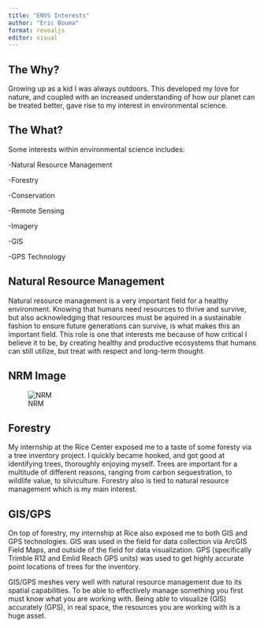 ```yaml
---
title: "ENVS Interests"
author: "Eric Bouma"
format: revealjs
editor: visual
---
```


## **The Why?**

Growing up as a kid I was always outdoors. This developed my love for nature, and coupled with an increased understanding of how our planet can be treated better, gave rise to my interest in environmental science.

## **The What?**

Some interests within environmental science includes:

-Natural Resource Management

-Forestry

-Conservation

-Remote Sensing

-Imagery

-GIS

-GPS Technology

## **Natural Resource Management**

Natural resource management is a very important field for a healthy environment. Knowing that humans need resources to thrive and survive, but also acknowledging that resources must be aquired in a sustainable fashion to ensure future generations can survive, is what makes this an important field. This role is one that interests me because of how critical I believe it to be, by creating healthy and productive ecosystems that humans can still utilize, but treat with respect and long-term thought.

## **NRM Image**

![NRM](https://blog.economie-numerique.net/wp-content/uploads/2023/09/S411442597_g.jpg)

## **Forestry**

My internship at the Rice Center exposed me to a taste of some foresty via a tree inventory project. I quickly became hooked, and got good at identifying trees, thoroughly enjoying myself. Trees are important for a multitude of different reasons, ranging from carbon sequestration, to wildlife value, to silviculture. Forestry also is tied to natural resource management which is my main interest.

## **GIS/GPS**

On top of forestry, my internship at Rice also exposed me to both GIS and GPS technologies. GIS was used in the field for data collection via ArcGIS Field Maps, and outside of the field for data visualization. GPS (specifically Trimble R12 and Emlid Reach GPS units) was used to get highly accurate point locations of trees for the inventory.

GIS/GPS meshes very well with natural resource management due to its spatial capabilities. To be able to effectively manage something you first must know what you are working with. Being able to visualize (GIS) accurately (GPS), in real space, the resources you are working with is a huge asset.

